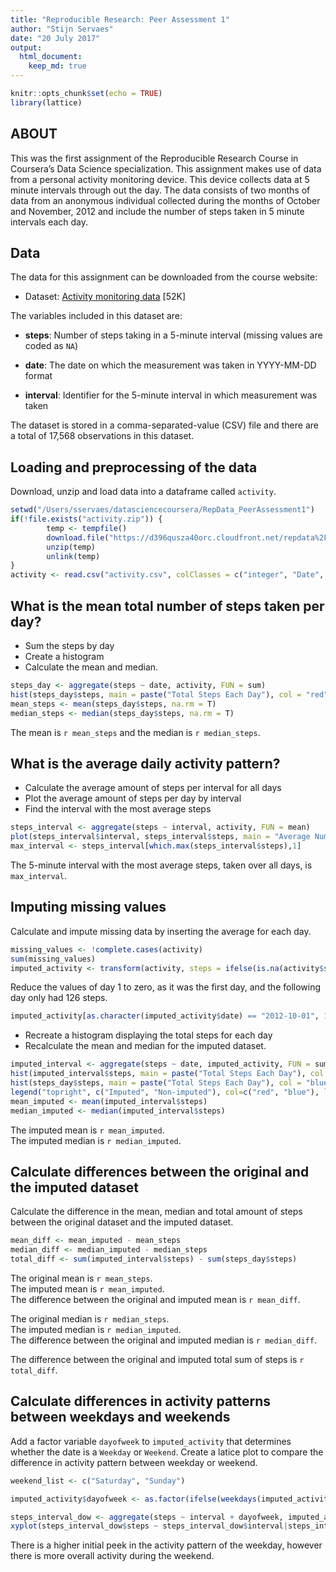 ```yaml
---
title: "Reproducible Research: Peer Assessment 1"
author: "Stijn Servaes"
date: "20 July 2017"
output: 
  html_document:
    keep_md: true
---
```


```r
knitr::opts_chunk$set(echo = TRUE)
library(lattice)
```

## ABOUT
This was the first assignment of the Reproducible Research Course in Coursera's Data Science specialization.
This assignment makes use of data from a personal activity monitoring device. This device collects data at 5 minute intervals through out the day. The data consists of two months of data from an anonymous individual collected during the months of October and November, 2012 and include the number of steps taken in 5 minute intervals each day.

## Data
The data for this assignment can be downloaded from the course website:

* Dataset: [Activity monitoring data](https://d396qusza40orc.cloudfront.net/repdata%2Fdata%2Factivity.zip) [52K]

The variables included in this dataset are:

* **steps**: Number of steps taking in a 5-minute interval (missing values are coded as `NA`)

* **date**: The date on which the measurement was taken in YYYY-MM-DD format

* **interval**: Identifier for the 5-minute interval in which measurement was taken

The dataset is stored in a comma-separated-value (CSV) file and there are a total of 17,568 observations in this dataset.

## Loading and preprocessing of the data

Download, unzip and load data into a dataframe called `activity`.

```r
setwd("/Users/sservaes/datasciencecoursera/RepData_PeerAssessment1")
if(!file.exists("activity.zip")) {
        temp <- tempfile()
        download.file("https://d396qusza40orc.cloudfront.net/repdata%2Fdata%2Factivity.zip", temp)
        unzip(temp)
        unlink(temp)
}
activity <- read.csv("activity.csv", colClasses = c("integer", "Date", "integer"))
```

## What is the mean total number of steps taken per day?

* Sum the steps by day
* Create a histogram
* Calculate the mean and median.

```r
steps_day <- aggregate(steps ~ date, activity, FUN = sum)
hist(steps_day$steps, main = paste("Total Steps Each Day"), col = "red", xlab = "Number of Steps")
mean_steps <- mean(steps_day$steps, na.rm = T)
median_steps <- median(steps_day$steps, na.rm = T)
```

The mean is `r mean_steps` and the median is `r median_steps`.

## What is the average daily activity pattern?

* Calculate the average amount of steps per interval for all days
* Plot the average amount of steps per day by interval
* Find the interval with the most average steps

```r
steps_interval <- aggregate(steps ~ interval, activity, FUN = mean)
plot(steps_interval$interval, steps_interval$steps, main = "Average Number of Steps per Day by Interval", xlab = "Interval", ylab = "Steps", type = "l")
max_interval <- steps_interval[which.max(steps_interval$steps),1]
```

The 5-minute interval with the most average steps, taken over all days, is `max_interval`.

## Imputing missing values
Calculate and impute missing data by inserting the average for each day.

```r
missing_values <- !complete.cases(activity)
sum(missing_values)
imputed_activity <- transform(activity, steps = ifelse(is.na(activity$steps), steps_interval$steps[match(activity$interval, steps_interval$interval)], activity$steps))
```

Reduce the values of day 1 to zero, as it was the first day, and the following day only had 126 steps.

``` r
imputed_activity[as.character(imputed_activity$date) == "2012-10-01", 1] <- 0
```

* Recreate a histogram displaying the total steps for each day
* Recalculate the mean and median for the imputed dataset.

``` r
imputed_interval <- aggregate(steps ~ date, imputed_activity, FUN = sum)
hist(imputed_interval$steps, main = paste("Total Steps Each Day"), col = "red", xlab = "Number of Steps")
hist(steps_day$steps, main = paste("Total Steps Each Day"), col = "blue", xlab = "Number of Steps", add = TRUE)
legend("topright", c("Imputed", "Non-imputed"), col=c("red", "blue"), lwd=10)
mean_imputed <- mean(imputed_interval$steps)
median_imputed <- median(imputed_interval$steps)
```

The imputed mean is `r mean_imputed`.  
The imputed median is `r median_imputed`.

## Calculate differences between the original and the imputed dataset
Calculate the difference in the mean, median and total amount of steps between the original dataset and the imputed dataset.

``` r
mean_diff <- mean_imputed - mean_steps
median_diff <- median_imputed - median_steps
total_diff <- sum(imputed_interval$steps) - sum(steps_day$steps)
```

The original mean is `r mean_steps`.  
The imputed mean is `r mean_imputed`.  
The difference between the original and imputed mean is `r mean_diff`.  

The original median is `r median_steps`.  
The imputed median is `r median_imputed`.  
The difference between the original and imputed median is `r median_diff`.  

The difference between the original and imputed total sum of steps is `r total_diff`.  

## Calculate differences in activity patterns between weekdays and weekends
Add a factor variable `dayofweek` to `imputed_activity` that determines whether the date is a `Weekday` or `Weekend`.
Create a latice plot to compare the difference in activity pattern between weekday or weekend.

``` r
weekend_list <- c("Saturday", "Sunday")

imputed_activity$dayofweek <- as.factor(ifelse(weekdays(imputed_activity$date) %in% weekend_list, "Weekend", "Weekday"))

steps_interval_dow <- aggregate(steps ~ interval + dayofweek, imputed_activity, FUN = mean)
xyplot(steps_interval_dow$steps ~ steps_interval_dow$interval|steps_interval_dow$dayofweek, type="l", layout=c(1,2), xlab = "Interval", ylab = "Steps")
```

There is a higher initial peek in the activity pattern of the weekday, however there is more overall activity during the weekend.